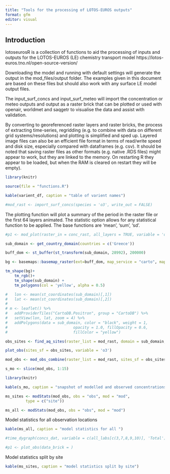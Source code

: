 ```yaml
---
title: "Tools for the processing of LOTOS-EUROS outputs"
format: gfm
editor: visual
---
```


## Introduction

lotoseurosR is a collection of functions to aid the processing of inputs and outputs for the LOTOS-EUROS (LE) chemistry transport model https://lotos-euros.tno.nl/open-source-version/

Downloading the model and running with default settings will generate the output in the mod_files/output folder. The examples given in this document are based on these files but should also work with any surface LE model output files.

The input_surf_concs and input_surf_meteo will import the concentration or meteo outputs and output as a raster brick that can be plotted or used with openair, worldmet and saqgetr to visualise the data and assist with validation.

By converting to georeferenced raster layers and raster bricks, the process of extracting time-series, regridding (e.g. to combine with data on different grid systems/resolutions) and plotting is simplified and sped up. Layered image files can also be an efficient file format in terms of read/write speed and disk size, especially compared with dataframes (e.g. csv). It should be noted that saving raster files as other formats (e.g. native .RDS files) might appear to work, but they are linked to the memory. On restarting R they appear to be loaded, but when the RAM is cleared on restart they will be empty).

```r

library(knitr)

source(file = "functions.R")

kable(varient_df, caption = "table of varient names")

```

```r

#mod_rast <- import_surf_concs(species = 'o3', write_out = FALSE)


```

The plotting function will plot a summary of the period in the raster file or the first 64 layers animated. The statistic option allows for any statistical function to be applied. The base functions are 'mean', 'sum', 'sd'.

```r

#p1 <- mod_plot(raster_in = conc_rast, all_layers = TRUE, variable = 'o3', start_hr = 1, end_hr = 30)


```

```r

sub_domain <- get_country_domain(countries = c('Greece'))

```

```r

buff_dom <- st_buffer(st_transform(sub_domain, 28992), 200000)

bg <- basemaps::basemap_raster(ext=buff_dom, map_service = "carto", map_type = "light")

tm_shape(bg)+
    tm_rgb()+
    tm_shape(sub_domain) +
    tm_polygons(col = 'yellow', alpha = 0.5)

#   lon <- mean(st_coordinates(sub_domain)[,1])
#   lat <- mean(st_coordinates(sub_domain)[,2])
# 
# m <- leaflet() %>% 
#   addProviderTiles("CartoDB.Positron", group = "CartoDB") %>%
#   setView(lon, lat, zoom = 4) %>% 
#   addPolygons(data = sub_domain, color = "black", weight = 1,
#                             opacity = 1.0, fillOpacity = 0.6,
#                             fillColor = "yellow")


```


```r

obs_sites <- find_aq_sites(raster_list = mod_rast, domain = sub_domain, type_def = c('background'), area_def = c('urban', 'rural', 'suburban'), species = c('o3'))

plot_obs(sites_sf = obs_sites, variable = 'o3')

mod_obs <- mod_obs_combine(raster_list = mod_rast, sites_sf = obs_sites)

s_mo <- slice(mod_obs, 1:15)

library(knitr)

kable(s_mo, caption = "snapshot of modelled and observed concentrations")

```

```r

ms_sites <- modStats(mod_obs, obs = "obs", mod = "mod",
         type = c("site"))

ms_all <- modStats(mod_obs, obs = "obs", mod = "mod")

```

Model statistics for all observation locations

```r

kable(ms_all, caption = "model statistics for all ")

#time_dygraph(concs_dat, variable = c(all_labs[c(3,7,8,9,10)], 'Total'), ylab = spec_df$dg_nam[1])

#p1 <- plot_obs(data_brick = )

```

Model statistics split by site

```r

kable(ms_sites, caption = "model statistics split by site")


```